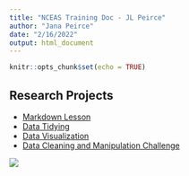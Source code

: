 ```yaml
---
title: "NCEAS Training Doc - JL Peirce"
author: "Jana Peirce"
date: "2/16/2022"
output: html_document
---
```


```r
knitr::opts_chunk$set(echo = TRUE)
```

## Research Projects
- [Markdown Lesson](Rmd/rmarkdown-lesson.html)
- [Data Tidying](Rmd/data-tidying.html)
- [Data Visualization](Rmd/data-visualization.html)
- [Data Cleaning and Manipulation Challenge](Rmd/cleaning-manipulation-data.html)


![](images/agcLogo132x141.png)